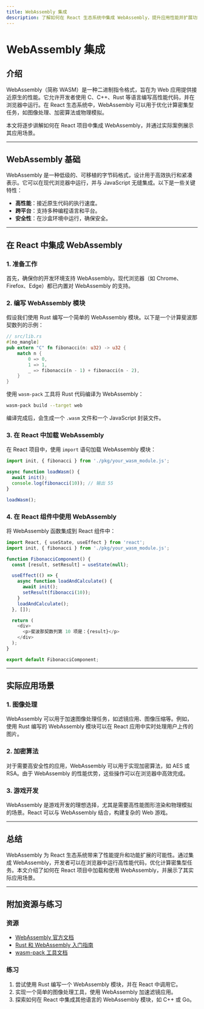 ```yaml
---
title: WebAssembly 集成
description: 了解如何在 React 生态系统中集成 WebAssembly，提升应用性能并扩展功能。
---
```


# WebAssembly 集成

## 介绍

WebAssembly（简称 WASM）是一种二进制指令格式，旨在为 Web 应用提供接近原生的性能。它允许开发者使用 C、C++、Rust 等语言编写高性能代码，并在浏览器中运行。在 React 生态系统中，WebAssembly 可以用于优化计算密集型任务，如图像处理、加密算法或物理模拟。

本文将逐步讲解如何在 React 项目中集成 WebAssembly，并通过实际案例展示其应用场景。

---

## WebAssembly 基础

WebAssembly 是一种低级的、可移植的字节码格式，设计用于高效执行和紧凑表示。它可以在现代浏览器中运行，并与 JavaScript 无缝集成。以下是一些关键特性：

- **高性能**：接近原生代码的执行速度。
- **跨平台**：支持多种编程语言和平台。
- **安全性**：在沙盒环境中运行，确保安全。

---

## 在 React 中集成 WebAssembly

### 1. 准备工作

首先，确保你的开发环境支持 WebAssembly。现代浏览器（如 Chrome、Firefox、Edge）都已内置对 WebAssembly 的支持。

### 2. 编写 WebAssembly 模块

假设我们使用 Rust 编写一个简单的 WebAssembly 模块。以下是一个计算斐波那契数列的示例：

```rust
// src/lib.rs
#[no_mangle]
pub extern "C" fn fibonacci(n: u32) -> u32 {
    match n {
        0 => 0,
        1 => 1,
        _ => fibonacci(n - 1) + fibonacci(n - 2),
    }
}
```

使用 `wasm-pack` 工具将 Rust 代码编译为 WebAssembly：

```bash
wasm-pack build --target web
```

编译完成后，会生成一个 `.wasm` 文件和一个 JavaScript 封装文件。

### 3. 在 React 中加载 WebAssembly

在 React 项目中，使用 `import` 语句加载 WebAssembly 模块：

```javascript
import init, { fibonacci } from './pkg/your_wasm_module.js';

async function loadWasm() {
  await init();
  console.log(fibonacci(10)); // 输出 55
}

loadWasm();
```

### 4. 在 React 组件中使用 WebAssembly

将 WebAssembly 函数集成到 React 组件中：

```javascript
import React, { useState, useEffect } from 'react';
import init, { fibonacci } from './pkg/your_wasm_module.js';

function FibonacciComponent() {
  const [result, setResult] = useState(null);

  useEffect(() => {
    async function loadAndCalculate() {
      await init();
      setResult(fibonacci(10));
    }
    loadAndCalculate();
  }, []);

  return (
    <div>
      <p>斐波那契数列第 10 项是：{result}</p>
    </div>
  );
}

export default FibonacciComponent;
```

---

## 实际应用场景

### 1. 图像处理

WebAssembly 可以用于加速图像处理任务，如滤镜应用、图像压缩等。例如，使用 Rust 编写的 WebAssembly 模块可以在 React 应用中实时处理用户上传的图片。

### 2. 加密算法

对于需要高安全性的应用，WebAssembly 可以用于实现加密算法，如 AES 或 RSA。由于 WebAssembly 的性能优势，这些操作可以在浏览器中高效完成。

### 3. 游戏开发

WebAssembly 是游戏开发的理想选择，尤其是需要高性能图形渲染和物理模拟的场景。React 可以与 WebAssembly 结合，构建复杂的 Web 游戏。

---

## 总结

WebAssembly 为 React 生态系统带来了性能提升和功能扩展的可能性。通过集成 WebAssembly，开发者可以在浏览器中运行高性能代码，优化计算密集型任务。本文介绍了如何在 React 项目中加载和使用 WebAssembly，并展示了其实际应用场景。

---

## 附加资源与练习

### 资源
- [WebAssembly 官方文档](https://webassembly.org/)
- [Rust 和 WebAssembly 入门指南](https://rustwasm.github.io/docs/book/)
- [wasm-pack 工具文档](https://rustwasm.github.io/docs/wasm-pack/)

### 练习
1. 尝试使用 Rust 编写一个 WebAssembly 模块，并在 React 中调用它。
2. 实现一个简单的图像处理工具，使用 WebAssembly 加速滤镜应用。
3. 探索如何在 React 中集成其他语言的 WebAssembly 模块，如 C++ 或 Go。